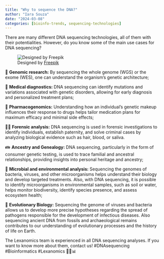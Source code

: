 ```yaml
---
title: "Why to sequence the DNA?"
author: "Iara Souza"
date: "2024-03-08"
categories: [bioinfo-trends, sequencing-technologies]
---
```


There are many different DNA sequencing technologies, all of them with their potentialities. However, do you know some of the main use cases for DNA sequencing?

![Designed by [Freepik](https://www.freepik.com/)](fig1.jpg)

🧬 **Genomic research:** By sequencing the whole genome (WGS) or the exome (WES), one can understand the organism's genetic architecture;

💉 **Medical diagnostics:** DNA sequencing can identify mutations and variations associated with genetic disorders, allowing for early diagnosis and personalized treatment plans; 

💊 **Pharmacogenomics:** Understanding how an individual's genetic makeup influences their response to drugs helps tailor medication plans for maximum efficacy and minimal side effects; 

🕵️‍♂️ **Forensic analysis:** DNA sequencing is used in forensic investigations to identify individuals, establish paternity, and solve criminal cases by analyzing biological evidence such as hair, blood, or saliva. 

👪 **Ancestry and Genealogy:** DNA sequencing, particularly in the form of consumer genetic testing, is used to trace familial and ancestral relationships, providing insights into personal heritage and ancestry; 

🦠 **Microbial and environmental analysis:** Sequencing the genomes of bacteria, viruses, and other microorganisms helps understand their biology and develop targeted treatments. Also, with DNA sequencing, it is possible to identify microorganisms in environmental samples, such as soil or water, helps monitor biodiversity, identify species presence, and assess ecosystem health; 

🦴 **Evolutionary Biology:** Sequencing the genome of viruses and bacteria allows us to develop more precise hypotheses regarding the spread of pathogens responsible for the development of infectious diseases. Also sequencing ancient DNA from fossils and archaeological remains contributes to our understanding of evolutionary processes and the history of life on Earth.

The Lexanomics team is experienced in all DNA sequencing analyses. If you want to know more about them, contact us! #DNAsequencing #Bioinformatics #Lexanomics 🧬🔬📊
